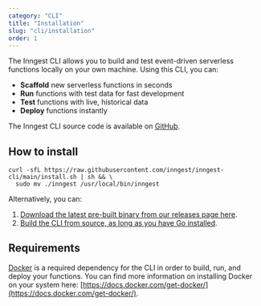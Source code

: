 ```yaml
---
category: "CLI"
title: "Installation"
slug: "cli/installation"
order: 1
---
```


The Inngest CLI allows you to build and test event-driven serverless functions locally on your own machine. Using this CLI, you can:

- **Scaffold** new serverless functions in seconds
- **Run** functions with test data for fast development
- **Test** functions with live, historical data
- **Deploy** functions instantly

The Inngest CLI source code is available on [GitHub](https://github.com/inngest/inngest-cli).

## How to install

```
curl -sfL https://raw.githubusercontent.com/inngest/inngest-cli/main/install.sh | sh && \
  sudo mv ./inngest /usr/local/bin/inngest
```

Alternatively, you can:

1. [Download the latest pre-built binary from our releases page here](https://github.com/inngest/inngest-cli/releases/latest).
2. [Build the CLI from source, as long as you have Go installed](https://github.com/inngest/inngest-cli).

## Requirements

[Docker](https://docs.docker.com/get-docker/) is a required dependency for the CLI in order to build, run, and deploy your functions. You can find more information on installing Docker on your system here: [https://docs.docker.com/get-docker/](https://docs.docker.com/get-docker/).

